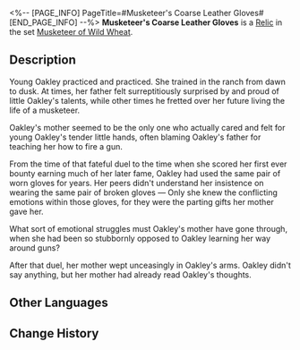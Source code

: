 <%-- [PAGE_INFO]
PageTitle=#Musketeer's Coarse Leather Gloves#
[END_PAGE_INFO] --%>
{{Relic Infobox
|id        = 61022
|image     = Item Musketeer's Coarse Leather Gloves.png{{subst:void|<!--$UPLOAD:<<SpriteOutput/RelicFigures/IconRelic_102_2.png>-<Item Musketeer's Coarse Leather Gloves.png>-<Relic Icons>>-->}}
|set       = Musketeer of Wild Wheat
|piece     = Hand
|mentions  = 
}}
{{Description|A pair of leather gloves with partially cracked surfaces. The part where one holds a gun is particularly worn out.}}
'''Musketeer's Coarse Leather Gloves''' is a [[Relic]] in the set [[Musketeer of Wild Wheat]].

==Description==
Young Oakley practiced and practiced. She trained in the ranch from dawn to dusk. At times, her father felt surreptitiously surprised by and proud of little Oakley's talents, while other times he fretted over her future living the life of a musketeer.

Oakley's mother seemed to be the only one who actually cared and felt for young Oakley's tender little hands, often blaming Oakley's father for teaching her how to fire a gun.

From the time of that fateful duel to the time when she scored her first ever bounty earning much of her later fame, Oakley had used the same pair of worn gloves for years. Her peers didn't understand her insistence on wearing the same pair of broken gloves &mdash; Only she knew the conflicting emotions within those gloves, for they were the parting gifts her mother gave her.

What sort of emotional struggles must Oakley's mother have gone through, when she had been so stubbornly opposed to Oakley learning her way around guns?

After that duel, her mother wept unceasingly in Oakley's arms. Oakley didn't say anything, but her mother had already read Oakley's thoughts.

==Other Languages==
{{Other Languages
|en   = Musketeer's Coarse Leather Gloves
|zhs  = 快枪手的粗革手套
|zht  = 快槍手的粗革手套
|ja   = ガンマンの{{Rubi|荒|あら}}い{{Rubi|革手袋|かわてぶくろ}}
|ko   = 거너의 거친 가죽장갑
|es   = Guantes de piel basta de la pistolera
|fr   = Gants en cuir grossier de mousquetaire
|ru   = Перчатки стрелка из грубой кожи
|th   = Musketeer's Coarse Leather Gloves
|vi   = Găng Tay Da Thô Của Thiện Xạ
|de   = Grobe Lederhandschuhe der Musketierin
|id   = Musketeer's Coarse Leather Gloves
|pt   = Luvas de Couro Grossas da Mosqueteira
}}

==Change History==
{{Change History|1.0}}